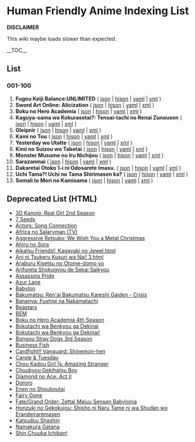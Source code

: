 = Human Friendly Anime Indexing List =
'''DISCLAIMER'''

This wiki maybe loads slower than expected.
<!--
<nowiki>===Template for==</nowiki>
<nowiki>===List Section==</nowiki>

<li>'''en_Latn Title'''
( [[json/000/000.json|json]] 
| [[hjson/000/000.hjson|hjson]] 
| [[yaml/000/000.yaml|yaml]]
| [[xml/000/000.xml|xml]] )</li>

<nowiki>=END OF TEMPLATE=</nowiki>

<nowiki>======NOTES======</nowiki>
*Change 000/000 based on the index
*Change "en_Latn title" to romaji
  title of index
<nowiki>===END OF NOTES==</nowiki>
-->

__TOC__

== List ==
=== 001-100 ===
<ol>
<li>'''Fugou Keiji Balance:UNLIMITED'''
( [[json/000/001.json|json]]
| [[hjson/000/001.hjson|hjson]]
| [[yaml/000/001.yaml|yaml]]
| [[xml/000/001.xml|xml]] )</li>
<li>'''Sword Art Online: Alicization'''
( [[json/000/002.json|json]]
| [[hjson/000/002.hjson|hjson]]
| [[yaml/000/002.yaml|yaml]]
| [[xml/000/002.xml|xml]] )</li>
<li>'''Boku no Hero Academia'''
( [[json/000/003.json|json]]
| [[hjson/000/003.hjson|hjson]]
| [[yaml/000/003.yaml|yaml]]
| [[xml/000/003.xml|xml]] )</li>
<li>'''Kaguya-sama wa Kokurasetai?: Tensai-tachi no Renai Zunousen'''
( [[json/000/004.json|json]]
| [[hjson/000/004.hjson|hjson]]
| [[yaml/000/004.yaml|yaml]]
| [[xml/000/004.xml|xml]] )</li>
<li>'''Gleipnir'''
( [[json/000/005.json|json]]
| [[hjson/000/005.hjson|hjson]]
| [[yaml/000/005.yaml|yaml]]
| [[xml/000/005.xml|xml]] )</li>
<li>'''Kami no Tou'''
( [[json/000/006.json|json]]
| [[hjson/000/006.hjson|hjson]]
| [[yaml/000/006.yaml|yaml]]
| [[xml/000/006.xml|xml]] )</li>
<li>'''Yesterday wo Utatte'''
( [[json/000/007.json|json]]
| [[hjson/000/007.hjson|hjson]]
| [[yaml/000/007.yaml|yaml]]
| [[xml/000/007.xml|xml]] )</li>
<li>'''Kimi no Suizou wo Tabetai'''
( [[json/000/008.json|json]]
| [[hjson/000/008.hjson|hjson]]
| [[yaml/000/008.yaml|yaml]]
| [[xml/000/008.xml|xml]] )</li>
<li>'''Monster Musume no Iru Nichijou'''
( [[json/000/009.json|json]]
| [[hjson/000/009.hjson|hjson]]
| [[yaml/000/009.yaml|yaml]]
| [[xml/000/009.xml|xml]] )</li>
<li>'''Sarazanmai'''
( [[json/000/010.json|json]]
| [[hjson/000/010.hjson|hjson]]
| [[yaml/000/010.yaml|yaml]]
| [[xml/000/010.xml|xml]] )</li>
<li>'''Dakaretai Otoko 1-i ni Odosarete Imasu.'''
( [[json/000/011.json|json]]
| [[hjson/000/011.hjson|hjson]]
| [[yaml/000/011.yaml|yaml]]
| [[xml/000/011.xml|xml]] )</li>
<li>'''Uchi Tama?! Uchi no Tama Shirimasen ka?'''
( [[json/000/012.json|json]]
| [[hjson/000/012.hjson|hjson]]
| [[yaml/000/012.yaml|yaml]]
| [[xml/000/012.xml|xml]] )</li>
<li>'''Somali to Mori no Kamisama'''
( [[json/000/013.json|json]]
| [[hjson/000/013.hjson|hjson]]
| [[yaml/000/013.yaml|yaml]]
| [[xml/000/013.xml|xml]] )</li>
<!--Place the recent index above this line--></ol>

== Deprecated List (HTML) ==
* [[html/3D Kanojo_ Real Girl 2nd Season.html|3D Kanojo: Real Girl 2nd Season]]
* [[html/7 Seeds.html|7 Seeds]]
* [[html/Actors_ Song Connection.html|Actors: Song Connection]]
* [[html/Africa no Salaryman (TV).html|Africa no Salaryman (TV)]]
* [[html/Aggressive Retsuko_ We Wish You a Metal Christmas.html|Aggressive Retsuko: We Wish You a Metal Christmas]]
* [[html/Ahiru no Sora.html|Ahiru no Sora]]
* [[html/Aikatsu Friends!_ Kagayaki no Jewel.html|Aikatsu Friends!: Kagayaki no Jewel.html]]
* [[html/Ani ni Tsukeru Kusuri wa Nai! 3.html|Ani ni Tsukeru Kusuri wa Nai! 3.html]]
* [[html/Araburu Kisetsu no Otome-domo yo.html|Araburu Kisetsu no Otome-domo yo]]
* [[html/Arifureta Shokugyou de Sekai Saikyou.html|Arifureta Shokugyou de Sekai Saikyou]]
* [[html/Assassins Pride.html|Assassins Pride]]
* [[html/Azur Lane.html|Azur Lane]]
* [[html/Babylon.html|Babylon]]
* [[html/Bakumatsu_ Ren'ai Bakumatsu Kareshi Gaiden - Crisis.html|Bakumatsu: Ren'ai Bakumatsu Kareshi Gaiden - Crisis]]
* [[html/Bananya_ Fushigi na Nakamatachi.html|Bananya: Fushigi na Nakamatachi]]
* [[html/Beastars.html|Beastars]]
* [[html/BEM.html|BEM]]
* [[html/Boku no Hero Academia 4th Season.html|Boku no Hero Academia 4th Season]]
* [[html/Bokutachi wa Benkyou ga Dekinai.html|Bokutachi wa Benkyou ga Dekinai]]
* [[html/Bokutachi wa Benkyou ga Dekinai!.html|Bokutachi wa Benkyou ga Dekinai!]]
* [[html/Bungou Stray Dogs 3rd Season.html|Bungou Stray Dogs 3rd Season]]
* [[html/Business Fish.html|Business Fish]]
* [[html/Cardfight!! Vanguard_ Shinemon-hen.html|Cardfight!! Vanguard: Shinemon-hen]]
* [[html/Carole _ Tuesday.html|Carole &amp; Tuesday]]
* [[html/Chou Kadou Girl __ Amazing Stranger.html|Chou Kadou Girl ⅙: Amazing Stranger]]
* [[html/Chuubyou Gekihatsu Boy.html|Chuubyou Gekihatsu Boy]]
* [[html/Diamond no Ace_ Act II.html|Diamond no Ace: Act II]]
* [[html/Dororo.html|Dororo]]
* [[html/Enen no Shouboutai.html|Enen no Shouboutai]]
* [[html/Fairy Gone.html|Fairy Gone]]
* [[html/Fate_Grand Order_ Zettai Majuu Sensen Babylonia.html|Fate/Grand Order: Zettai Majuu Sensen Babylonia]]
* [[html/Honzuki no Gekokujou_ Shisho ni Naru Tame ni wa Shudan wo Erandeiraremasen.html|Honzuki no Gekokujou: Shisho ni Naru Tame ni wa Shudan wo Erandeiraremasen]]
* [[html/Katsudou Shashin.html|Katsudou Shashin]]
* [[html/Namakura Gatana.html|Namakura Gatana]]
* [[html/Shin Chuuka Ichiban!.html|Shin Chuuka Ichiban!]]